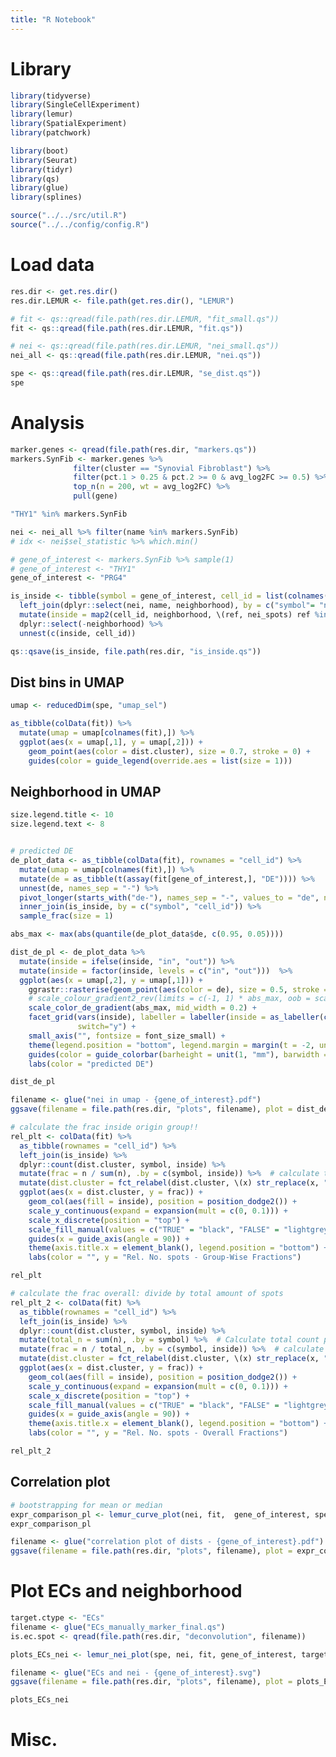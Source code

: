 ```yaml
---
title: "R Notebook"
---
```


# Library

```r
library(tidyverse)
library(SingleCellExperiment)
library(lemur)
library(SpatialExperiment)
library(patchwork)

library(boot)
library(Seurat)
library(tidyr) 
library(qs) 
library(glue) 
library(splines)
```

```r
source("../../src/util.R")
source("../../config/config.R")
```

# Load data

```r
res.dir <- get.res.dir()
res.dir.LEMUR <- file.path(get.res.dir(), "LEMUR")

# fit <- qs::qread(file.path(res.dir.LEMUR, "fit_small.qs"))
fit <- qs::qread(file.path(res.dir.LEMUR, "fit.qs"))

# nei <- qs::qread(file.path(res.dir.LEMUR, "nei_small.qs"))
nei_all <- qs::qread(file.path(res.dir.LEMUR, "nei.qs"))

spe <- qs::qread(file.path(res.dir.LEMUR, "se_dist.qs"))
spe
```

# Analysis

```r
marker.genes <- qread(file.path(res.dir, "markers.qs"))
markers.SynFib <- marker.genes %>% 
              filter(cluster == "Synovial Fibroblast") %>%
              filter(pct.1 > 0.25 & pct.2 >= 0 & avg_log2FC >= 0.5) %>%  # Marlia
              top_n(n = 200, wt = avg_log2FC) %>% 
              pull(gene)

"THY1" %in% markers.SynFib
```

```r
nei <- nei_all %>% filter(name %in% markers.SynFib)
# idx <- nei$sel_statistic %>% which.min()

# gene_of_interest <- markers.SynFib %>% sample(1)
# gene_of_interest <- "THY1"
gene_of_interest <- "PRG4"
```

```r
is_inside <- tibble(symbol = gene_of_interest, cell_id = list(colnames(fit))) %>%
  left_join(dplyr::select(nei, name, neighborhood), by = c("symbol"= "name")) %>%
  mutate(inside = map2(cell_id, neighborhood, \(ref, nei_spots) ref %in% nei_spots)) %>%
  dplyr::select(-neighborhood) %>%
  unnest(c(inside, cell_id))

qs::qsave(is_inside, file.path(res.dir, "is_inside.qs"))
```

## Dist bins in UMAP

```r
umap <- reducedDim(spe, "umap_sel")
```

```r
as_tibble(colData(fit)) %>%
  mutate(umap = umap[colnames(fit),]) %>%
  ggplot(aes(x = umap[,1], y = umap[,2])) +
    geom_point(aes(color = dist.cluster), size = 0.7, stroke = 0) +
    guides(color = guide_legend(override.aes = list(size = 1)))
```

## Neighborhood in UMAP

```r
size.legend.title <- 10
size.legend.text <- 8


# predicted DE
de_plot_data <- as_tibble(colData(fit), rownames = "cell_id") %>%
  mutate(umap = umap[colnames(fit),]) %>%
  mutate(de = as_tibble(t(assay(fit[gene_of_interest,], "DE")))) %>%
  unnest(de, names_sep = "-") %>%
  pivot_longer(starts_with("de-"), names_sep = "-", values_to = "de", names_to = c(NA, "symbol")) %>%
  inner_join(is_inside, by = c("symbol", "cell_id")) %>%
  sample_frac(size = 1)

abs_max <- max(abs(quantile(de_plot_data$de, c(0.95, 0.05))))

dist_de_pl <- de_plot_data %>%
  mutate(inside = ifelse(inside, "in", "out")) %>%
  mutate(inside = factor(inside, levels = c("in", "out")))  %>%
  ggplot(aes(x = umap[,2], y = umap[,1])) +
    ggrastr::rasterise(geom_point(aes(color = de), size = 0.5, stroke = 0), dpi = 600) +
    # scale_colour_gradient2_rev(limits = c(-1, 1) * abs_max, oob = scales::squish, breaks = c(-1, 0, 1) * signif_to_zero(abs_max, 1), mid = "lightgrey") +
    scale_color_de_gradient(abs_max, mid_width = 0.2) +
    facet_grid(vars(inside), labeller = labeller(inside = as_labeller(c("in" = "spots in Neighb.", "out" = "all other spots"))),
               switch="y") +
    small_axis("", fontsize = font_size_small) +
    theme(legend.position = "bottom", legend.margin = margin(t = -2, unit = "mm"), strip.text = element_text(size = size.legend.title), legend.title = element_text(size = size.legend.title), legend.text = element_text(size = size.legend.text)) +
    guides(color = guide_colorbar(barheight = unit(1, "mm"), barwidth = unit(15, "mm"), title.vjust = 1)) +
    labs(color = "predicted DE")

dist_de_pl
```

```r
filename <- glue("nei in umap - {gene_of_interest}.pdf")
ggsave(filename = file.path(res.dir, "plots", filename), plot = dist_de_pl, width = 4, height = 6)
```

```r
# calculate the frac inside origin group!!
rel_plt <- colData(fit) %>%
  as_tibble(rownames = "cell_id") %>%
  left_join(is_inside) %>%
  dplyr::count(dist.cluster, symbol, inside) %>%
  mutate(frac = n / sum(n), .by = c(symbol, inside)) %>%  # calculate the frac inside origin group!!
  mutate(dist.cluster = fct_relabel(dist.cluster, \(x) str_replace(x, ",", ", "))) %>%
  ggplot(aes(x = dist.cluster, y = frac)) +
    geom_col(aes(fill = inside), position = position_dodge2()) +
    scale_y_continuous(expand = expansion(mult = c(0, 0.1))) +
    scale_x_discrete(position = "top") +
    scale_fill_manual(values = c("TRUE" = "black", "FALSE" = "lightgrey")) +
    guides(x = guide_axis(angle = 90)) +
    theme(axis.title.x = element_blank(), legend.position = "bottom") +
    labs(color = "", y = "Rel. No. spots - Group-Wise Fractions")

rel_plt 

# calculate the frac overall: divide by total amount of spots
rel_plt_2 <- colData(fit) %>%
  as_tibble(rownames = "cell_id") %>%
  left_join(is_inside) %>%
  dplyr::count(dist.cluster, symbol, inside) %>%
  mutate(total_n = sum(n), .by = symbol) %>%  # Calculate total count per symbol
  mutate(frac = n / total_n, .by = c(symbol, inside)) %>%  # calculate the frac inside origin group!!
  mutate(dist.cluster = fct_relabel(dist.cluster, \(x) str_replace(x, ",", ", "))) %>%
  ggplot(aes(x = dist.cluster, y = frac)) +
    geom_col(aes(fill = inside), position = position_dodge2()) +
    scale_y_continuous(expand = expansion(mult = c(0, 0.1))) +
    scale_x_discrete(position = "top") +
    scale_fill_manual(values = c("TRUE" = "black", "FALSE" = "lightgrey")) +
    guides(x = guide_axis(angle = 90)) +
    theme(axis.title.x = element_blank(), legend.position = "bottom") +
    labs(color = "", y = "Rel. No. spots - Overall Fractions")

rel_plt_2
```

## Correlation plot

```r
# bootstrapping for mean or median
expr_comparison_pl <- lemur_curve_plot(nei, fit,  gene_of_interest, spe, stat_func_mean)
expr_comparison_pl
```

```r
filename <- glue("correlation plot of dists - {gene_of_interest}.pdf")
ggsave(filename = file.path(res.dir, "plots", filename), plot = expr_comparison_pl, width = 6, height = 4)
```

# Plot ECs and neighborhood

```r
target.ctype <- "ECs"
filename <- glue("ECs_manually_marker_final.qs")
is.ec.spot <- qread(file.path(res.dir, "deconvolution", filename))

plots_ECs_nei <- lemur_nei_plot(spe, nei, fit, gene_of_interest, target.ctype, is.ec.spot)
```

```r
filename <- glue("ECs and nei - {gene_of_interest}.svg")
ggsave(filename = file.path(res.dir, "plots", filename), plot = plots_ECs_nei, device = "svg", width = 6, height = 4)

plots_ECs_nei
```

# Misc.
